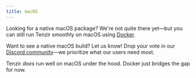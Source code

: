 ```yaml
---
title: macOS
---
```


Looking for a native macOS package? We're not quite there yet—but you can still
run Tenzir smoothly on macOS using [Docker](/guides/node-setup/deploy-a-node/docker).

Want to see a native macOS build? Let us know! Drop your vote in our
[Discord community](/discord)—we prioritize what our users need most.

Tenzir _does_ run well on macOS under the hood. Docker just bridges the gap for
now.
